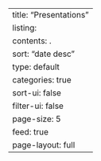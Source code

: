 ---
title: "Presentations"
listing:
  contents: .
  sort: "date desc"
  type: default
  categories: true
  sort-ui: false
  filter-ui: false
  page-size: 5
  feed: true
page-layout: full
---